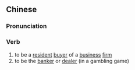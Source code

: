 ==Chinese==
{{zh-forms|s=坐庄}}

===Pronunciation===
{{zh-pron
|m=zuòzhuāng
|c=zo6 zong1
|mn=qz:chěr-chng/xm,zz:chō-chong
|cat=v
}}

===Verb===
{{zh-verb}}

# to be a [[resident]] [[buyer]] of a [[business]] [[firm]]
# to be the [[banker]] or [[dealer]] (in a gambling game)